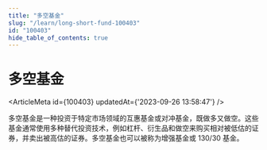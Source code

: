 ```yaml
---
title: "多空基金"
slug: "/learn/long-short-fund-100403"
id: "100403"
hide_table_of_contents: true
---
```



# 多空基金

<ArticleMeta id={100403} updatedAt={'2023-09-26 13:58:47'} />
<div className='border-solid border-b border-t-0 my-4 border-[var(--ifm-color-gray-300)]' />

多空基金是一种投资于特定市场领域的互惠基金或对冲基金，既做多又做空。这些基金通常使用多种替代投资技术，例如杠杆、衍生品和做空来购买相对被低估的证券，并卖出被高估的证券。多空基金也可以被称为增强基金或 130/30 基金。
